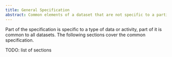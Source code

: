 ```yaml
---
title: General Specification
abstract: Common elements of a dataset that are not specific to a particular type of data or activity.
---
```


Part of the specification is specific to a type of data or activity, part of it is common to all datasets. The following sections cover the common specification.   

TODO: list of sections

